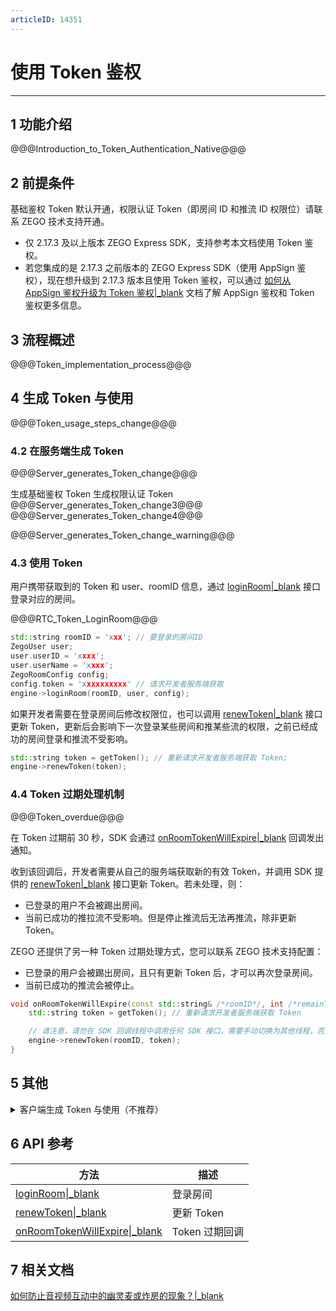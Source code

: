 ```yaml
---
articleID: 14351
---
```

# 使用 Token 鉴权

---

## 1 功能介绍


@@@Introduction_to_Token_Authentication_Native@@@

## 2 前提条件

基础鉴权 Token 默认开通，权限认证 Token（即房间 ID 和推流 ID 权限位）请联系 ZEGO 技术支持开通。

<div class="mk-warning">

- 仅 2.17.3 及以上版本 ZEGO Express SDK，支持参考本文档使用 Token 鉴权。
- 若您集成的是 2.17.3 之前版本的 ZEGO Express SDK（使用 AppSign 鉴权），现在想升级到 2.17.3 版本且使用 Token 鉴权，可以通过 [如何从 AppSign 鉴权升级为 Token 鉴权\|_blank](https://doc-zh.zego.im/faq/token_upgrade) 文档了解 AppSign 鉴权和 Token 鉴权更多信息。
</div>


## 3 流程概述

@@@Token_implementation_process@@@


## 4 生成 Token 与使用

@@@Token_usage_steps_change@@@


### 4.2 在服务端生成 Token

@@@Server_generates_Token_change@@@

<a id="tab_item1"></a>
<div class="multipletabs-content">
    <!--tabs列表-->
    <div class="item-tabs">
        <div class="scroll-box">
          <span class="tab-item">
             生成基础鉴权 Token
          </span>
          <span class="tab-item">
             生成权限认证 Token
          </span>
        </div>
    </div>
<!--MarkDown内容要注意包裹在md-content标签内，且注意前面不能有空格，不然也会渲染异常-->
<div class="multipletabs-content-item ">
  <md-content>
@@@Server_generates_Token_change3@@@
  </md-content>
</div>
<!--嵌套其它html模板示例-->
<div class="multipletabs-content-item ">
@@@Server_generates_Token_change4@@@
</div>
</div>

@@@Server_generates_Token_change_warning@@@


### 4.3 使用 Token 

用户携带获取到的 Token 和 user、roomID 信息，通过 [loginRoom\|_blank](@loginRoom) 接口登录对应的房间。

@@@RTC_Token_LoginRoom@@@

```C++
std::string roomID = 'xxx'; // 要登录的房间ID
ZegoUser user;
user.userID = 'xxxx';
user.userName = 'xxxx';
ZegoRoomConfig config;
config.token = 'xxxxxxxxxx' // 请求开发者服务端获取
engine->loginRoom(roomID, user, config);
```

如果开发者需要在登录房间后修改权限位，也可以调用 [renewToken\|_blank](@renewToken) 接口更新 Token，更新后会影响下一次登录某些房间和推某些流的权限，之前已经成功的房间登录和推流不受影响。


```C++
std::string token = getToken(); // 重新请求开发者服务端获取 Token;
engine->renewToken(token);
```

### 4.4 Token 过期处理机制

@@@Token_overdue@@@

在 Token 过期前 30 秒，SDK 会通过 [onRoomTokenWillExpire\|_blank](@onRoomTokenWillExpire) 回调发出通知。

收到该回调后，开发者需要从自己的服务端获取新的有效 Token，并调用 SDK 提供的 [renewToken\|_blank](@renewToken) 接口更新 Token。若未处理，则：
  - 已登录的用户不会被踢出房间。
  - 当前已成功的推拉流不受影响。但是停止推流后无法再推流，除非更新 Token。

<div class="mk-hint">

ZEGO 还提供了另一种 Token 过期处理方式，您可以联系 ZEGO 技术支持配置：
  - 已登录的用户会被踢出房间，且只有更新 Token 后，才可以再次登录房间。
  - 当前已成功的推流会被停止。
</div>


```C++
void onRoomTokenWillExpire(const std::string& /*roomID*/, int /*remainTimeInSecond*/) override {
    std::string token = getToken(); // 重新请求开发者服务端获取 Token

    // 请注意，请勿在 SDK 回调线程中调用任何 SDK 接口，需要手动切换为其他线程，否则会产生死锁
    engine->renewToken(roomID, token);
}
```

## 5 其他

<details class="zg-primary">
    <summary>客户端生成 Token 与使用（不推荐）</summary>

@@@Client_generates_Token@@@

@@@Client_generates_Token_Step@@@
</details>


## 6 API 参考

| 方法 | 描述 |
|-------|--------|
| [loginRoom\|_blank](@loginRoom) | 登录房间 |
| [renewToken\|_blank](@renewToken) | 更新 Token |
| [onRoomTokenWillExpire\|_blank](@onRoomTokenWillExpire) | Token 过期回调 |


## 7 相关文档

[如何防止音视频互动中的幽灵麦或炸房的现象？\|_blank](https://doc-zh.zego.im/faq/bombing)
